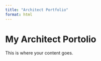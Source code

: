 ```yaml
---
title: "Architect Portfolio"
format: html
---
```


# My Architect Portolio

This is where your content goes.
